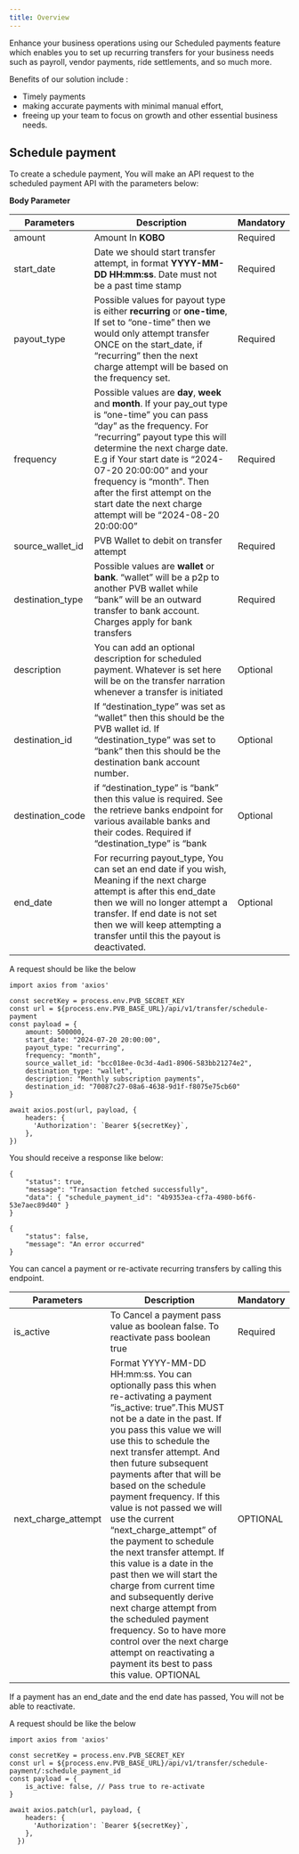 ```yaml
---
title: Overview
---
```


Enhance your business operations using our Scheduled payments feature which enables you to set up recurring transfers for your business needs such as payroll, vendor payments, ride settlements, and so much more.

Benefits of our solution include :

- Timely payments
- making accurate payments with minimal manual effort,
- freeing up your team to focus on growth
  and other essential business needs.

## Schedule payment

<Steps>

<Step title= "Schedule a payment">

To create a schedule payment, You will make an API request to the scheduled payment API with the parameters below:

**Body Parameter**

| Parameters       | Description                                                                                                                                                                                                                                                                                                                                                                            | Mandatory |
| ---------------- | -------------------------------------------------------------------------------------------------------------------------------------------------------------------------------------------------------------------------------------------------------------------------------------------------------------------------------------------------------------------------------------- | --------- |
| amount           | Amount In **KOBO**                                                                                                                                                                                                                                                                                                                                                                     | Required  |
| start_date       | Date we should start transfer attempt, in format **YYYY-MM-DD HH:mm:ss**. Date must not be a past time stamp                                                                                                                                                                                                                                                                           | Required  |
| payout_type      | Possible values for payout type is either **recurring** or **one-time**, If set to “one-time” then we would only attempt transfer ONCE on the start_date, if “recurring” then the next charge attempt will be based on the frequency set.                                                                                                                                              | Required  |
| frequency        | Possible values are **day**, **week** and **month**. If your pay_out type is “one-time” you can pass “day” as the frequency. For “recurring” payout type this will determine the next charge date. E.g if Your start date is “2024-07-20 20:00:00” and your frequency is “month”. Then after the first attempt on the start date the next charge attempt will be “2024-08-20 20:00:00” | Required  |
| source_wallet_id | PVB Wallet to debit on transfer attempt                                                                                                                                                                                                                                                                                                                                                | Required  |
| destination_type | Possible values are **wallet** or **bank**. “wallet” will be a p2p to another PVB wallet while “bank” will be an outward transfer to bank account. Charges apply for bank transfers                                                                                                                                                                                                    | Required  |
| description      | You can add an optional description for scheduled payment. Whatever is set here will be on the transfer narration whenever a transfer is initiated                                                                                                                                                                                                                                     | Optional  |
| destination_id   | If “destination_type” was set as “wallet” then this should be the PVB wallet id. If “destination_type” was set to “bank” then this should be the destination bank account number.                                                                                                                                                                                                      | Optional  |
| destination_code | if “destination_type” is “bank” then this value is required. See the retrieve banks endpoint for various available banks and their codes. Required if “destination_type” is “bank                                                                                                                                                                                                      | Optional  |
| end_date         | For recurring payout_type, You can set an end date if you wish, Meaning if the next charge attempt is after this end_date then we will no longer attempt a transfer. If end date is not set then we will keep attempting a transfer until this the payout is deactivated.                                                                                                              | Optional  |

A request should be like the below

```tsx schedule-transfer
import axios from 'axios'

const secretKey = process.env.PVB_SECRET_KEY
const url = ${process.env.PVB_BASE_URL}/api/v1/transfer/schedule-payment
const payload = {
    amount: 500000,
    start_date: "2024-07-20 20:00:00",
    payout_type: "recurring",
    frequency: "month",
    source_wallet_id: "bcc018ee-0c3d-4ad1-8906-583bb21274e2",
    destination_type: "wallet",
    description: "Monthly subscription payments",
    destination_id: "70087c27-08a6-4638-9d1f-f8075e75cb60"
}

await axios.post(url, payload, {
    headers: {
      'Authorization': `Bearer ${secretKey}`,
    },
})
```

You should receive a response like below:

<CodeGroup>

```tsx Success
{
    "status": true,
    "message": "Transaction fetched successfully",
    "data": { "schedule_payment_id": "4b9353ea-cf7a-4980-b6f6-53e7aec89d40" }
}
```

```tsx Error(400 status code)
{
    "status": false,
    "message": "An error occurred"
}
```

</CodeGroup>

</Step>
<Step title= "Cancel/Re-Activate Transfer">
You can cancel a payment or re-activate recurring transfers by calling this endpoint.

| Parameters          | Description                                                                                                                                                                                                                                                                                                                                                                                                                                                                                                                                                                                                                                                                                                                                            | Mandatory |
| ------------------- | ------------------------------------------------------------------------------------------------------------------------------------------------------------------------------------------------------------------------------------------------------------------------------------------------------------------------------------------------------------------------------------------------------------------------------------------------------------------------------------------------------------------------------------------------------------------------------------------------------------------------------------------------------------------------------------------------------------------------------------------------------ | --------- |
| is_active           | To Cancel a payment pass value as boolean false. To reactivate pass boolean true                                                                                                                                                                                                                                                                                                                                                                                                                                                                                                                                                                                                                                                                       | Required  |
| next_charge_attempt | Format YYYY-MM-DD HH:mm:ss. You can optionally pass this when re-activating a payment ”is_active: true”.This MUST not be a date in the past. If you pass this value we will use this to schedule the next transfer attempt. And then future subsequent payments after that will be based on the schedule payment frequency. If this value is not passed we will use the current “next_charge_attempt” of the payment to schedule the next transfer attempt. If this value is a date in the past then we will start the charge from current time and subsequently derive next charge attempt from the scheduled payment frequency. So to have more control over the next charge attempt on reactivating a payment its best to pass this value. OPTIONAL | OPTIONAL  |

<Note>
  If a payment has an end_date and the end date has passed, You will not be able
  to reactivate.
</Note>

A request should be like the below

```tsx Request
import axios from 'axios'

const secretKey = process.env.PVB_SECRET_KEY
const url = ${process.env.PVB_BASE_URL}/api/v1/transfer/schedule-payment/:schedule_payment_id
const payload = {
    is_active: false, // Pass true to re-activate
}

await axios.patch(url, payload, {
    headers: {
      'Authorization': `Bearer ${secretKey}`,
    },
  })
```

</Step>

</Steps>

